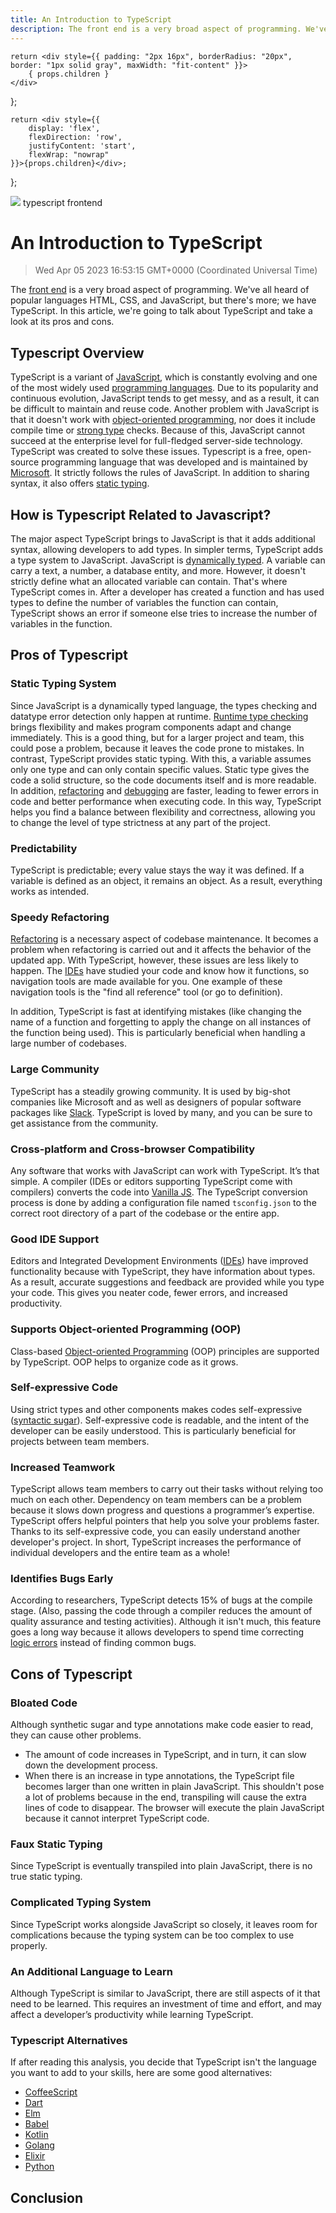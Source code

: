 ```yaml
---
title: An Introduction to TypeScript
description: The front end is a very broad aspect of programming. We've all heard of popular languages HTML, CSS, and JavaScript, but there's more; we have TypeScript. In this article, we're going to talk about TypeScript and take a look at its pros and cons.
---
```


    return <div style={{ padding: "2px 16px", borderRadius: "20px", border: "1px solid gray", maxWidth: "fit-content" }}>
        { props.children }
    </div>
};

    return <div style={{
        display: 'flex',
        flexDirection: 'row',
        justifyContent: 'start',
        flexWrap: "nowrap"
    }}>{props.children}</div>;
};

<link rel="canonical" href="https://code.pieces.app/blog/an-introduction-for-typescript" />

![](https://uploads-ssl.webflow.com/6143afec68f555387049efb3/63dd52cdc44ae427450aa584_intrototypescript_9bf3d7a751a6e22da3d0363f4721a8f9_2000.jpeg)
<GridFlexRow><Tag>typescript</Tag> <Tag>frontend</Tag></GridFlexRow>

# An Introduction to TypeScript
> Wed Apr 05 2023 16:53:15 GMT+0000 (Coordinated Universal Time)

The <a href="https://en.wikipedia.org/wiki/Front-end_web_development" target="_blank" rel="noopener noreferrer">front end</a> is a very broad aspect of programming. We've all heard of popular languages HTML, CSS, and JavaScript, but there's more; we have TypeScript. In this article, we're going to talk about TypeScript and take a look at its pros and cons.

## Typescript Overview
TypeScript is a variant of <a href="https://en.m.wikipedia.org/wiki/JavaScript" target="_blank" rel="noopener noreferrer">JavaScript</a>, which is constantly evolving and one of the most widely used <a href="https://www.northeastern.edu/graduate/blog/most-popular-programming-languages/" target="_blank" rel="noopener noreferrer">programming languages</a>. Due to its popularity and continuous evolution, JavaScript tends to get messy, and as a result, it can be difficult to maintain and reuse code. Another problem with JavaScript is that it doesn't work with <a href="https://www.turing.com/kb/object-oriented-programming-help-the-developers-to-code-better" target="_blank" rel="noopener noreferrer">object-oriented programming</a>, nor does it include compile time or <a href="https://en.wikipedia.org/wiki/Strong_and_weak_typing" target="_blank" rel="noopener noreferrer">strong type</a> checks. Because of this, JavaScript cannot succeed at the enterprise level for full-fledged server-side technology. TypeScript was created to solve these issues.
Typescript is a free, open-source programming language that was developed and is maintained by <a href="https://www.microsoft.com/en-ng" target="_blank" rel="noopener noreferrer">Microsoft</a>. It strictly follows the rules of JavaScript. In addition to sharing syntax, it also offers <a href="https://developer.mozilla.org/en-US/docs/Glossary/Static_typing#:~:text=A%20statically%2Dtyped%20language%20is,not%20indicate%20their%20variable%20types." target="_blank" rel="noopener noreferrer">static typing</a>.

## How is Typescript Related to Javascript?
The major aspect TypeScript brings to JavaScript is that it adds additional syntax, allowing developers to add types. In simpler terms, TypeScript adds a type system to JavaScript.
JavaScript is <a href="https://www.smashingmagazine.com/2021/01/dynamic-static-typing-typescript/" target="_blank" rel="noopener noreferrer">dynamically typed</a>. A variable can carry a text, a number, a database entity, and more. However, it doesn't strictly define what an allocated variable can contain. That's where TypeScript comes in.
After a developer has created a function and has used types to define the number of variables the function can contain, TypeScript shows an error if someone else tries to increase the number of variables in the function.

## Pros of Typescript
### Static Typing System
Since JavaScript is a dynamically typed language, the types checking and datatype error detection only happen at runtime. <a href="https://blog.logrocket.com/methods-for-typescript-runtime-type-checking/" target="_blank" rel="noopener noreferrer">Runtime type checking</a> brings flexibility and makes program components adapt and change immediately. This is a good thing, but for a larger project and team, this could pose a problem, because it leaves the code prone to mistakes.
In contrast, TypeScript provides static typing. With this, a variable assumes only one type and can only contain specific values. Static type gives the code a solid structure, so the code documents itself and is more readable. In addition, <a href="https://www.jetbrains.com/help/webstorm/specific-typescript-refactorings.html" target="_blank" rel="noopener noreferrer">refactoring</a> and <a href="https://levelup.gitconnected.com/debugging-typescript-3b3aaf059f76" target="_blank" rel="noopener noreferrer">debugging</a> are faster, leading to fewer errors in code and better performance when executing code.
In this way, TypeScript helps you find a balance between flexibility and correctness, allowing you to change the level of type strictness at any part of the project.

### Predictability
TypeScript is predictable; every value stays the way it was defined. If a variable is defined as an object, it remains an object. As a result, everything works as intended.

### Speedy Refactoring

<a href="https://www.jetbrains.com/help/webstorm/specific-typescript-refactorings.html" target="_blank" rel="noopener noreferrer">Refactoring</a> is a necessary aspect of codebase maintenance. It becomes a problem when refactoring is carried out and it affects the behavior of the updated app. With TypeScript, however, these issues are less likely to happen. The <a href="https://www.redhat.com/en/topics/middleware/what-is-ide#:~:text=An%20integrated%20development%20environment%20(IDE,graphical%20user%20interface%20(GUI)." target="_blank" rel="noopener noreferrer">IDEs</a> have studied your code and know how it functions, so navigation tools are made available for you. One example of these navigation tools is the "find all reference" tool (or go to definition).

In addition, TypeScript is fast at identifying mistakes (like changing the name of a function and forgetting to apply the change on all instances of the function being used). This is particularly beneficial when handling a large number of codebases.
### Large Community
TypeScript has a steadily growing community. It is used by big-shot companies like Microsoft and as well as designers of popular software packages like <a href="https://slack.com/" target="_blank" rel="noopener noreferrer">Slack</a>. TypeScript is loved by many, and you can be sure to get assistance from the community.

### Cross-platform and Cross-browser Compatibility
Any software that works with JavaScript can work with TypeScript. It’s that simple. A compiler (IDEs or editors supporting TypeScript come with compilers) converts the code into <a href="http://vanilla-js.com/" target="_blank" rel="noopener noreferrer">Vanilla JS</a>. The TypeScript conversion process is done by adding a configuration file named ```tsconfig.json``` to the correct root directory of a part of the codebase or the entire app.

### Good IDE Support
Editors and Integrated Development Environments (<a href="https://www.redhat.com/en/topics/middleware/what-is-ide#:~:text=An%20integrated%20development%20environment%20(IDE,graphical%20user%20interface%20(GUI)." target="_blank" rel="noopener noreferrer">IDEs</a>) have improved functionality because with TypeScript, they have information about types. As a result, accurate suggestions and feedback are provided while you type your code. This gives you neater code, fewer errors, and increased productivity.

### Supports Object-oriented Programming (OOP)
Class-based <a href="https://www.techtarget.com/searchapparchitecture/definition/object-oriented-programming-OOP" target="_blank" rel="noopener noreferrer">Object-oriented Programming</a> (OOP) principles are supported by TypeScript. OOP helps to organize code as it grows.

### Self-expressive Code
Using strict types and other components makes codes self-expressive (<a href="https://www.techopedia.com/definition/10212/syntactic-sugar" target="_blank" rel="noopener noreferrer">syntactic sugar</a>). Self-expressive code is readable, and the intent of the developer can be easily understood. This is particularly beneficial for projects between team members.

### Increased Teamwork
TypeScript allows team members to carry out their tasks without relying too much on each other. Dependency on team members can be a problem because it slows down progress and questions a programmer’s expertise.
TypeScript offers helpful pointers that help you solve your problems faster. Thanks to its self-expressive code, you can easily understand another developer's project.
In short, TypeScript increases the performance of individual developers and the entire team as a whole!

### Identifies Bugs Early
According to researchers, TypeScript detects 15% of bugs at the compile stage. (Also, passing the code through a compiler reduces the amount of quality assurance and testing activities). Although it isn't much, this feature goes a long way because it allows developers to spend time correcting <a href="https://www.techopedia.com/definition/8122/logic-error" target="_blank" rel="noopener noreferrer">logic errors</a> instead of finding common bugs.

## Cons of Typescript

### Bloated Code
Although synthetic sugar and type annotations make code easier to read, they can cause other problems.

- The amount of code increases in TypeScript, and in turn, it can slow down the development process.
- When there is an increase in type annotations, the TypeScript file becomes larger than one written in plain JavaScript.
This shouldn't pose a lot of problems because in the end, transpiling will cause the extra lines of code to disappear. The browser will execute the plain JavaScript because it cannot interpret TypeScript code.

### Faux Static Typing
Since TypeScript is eventually transpiled into plain JavaScript, there is no true static typing.

### Complicated Typing System
Since TypeScript works alongside JavaScript so closely, it leaves room for complications because the typing system can be too complex to use properly.

### An Additional Language to Learn
Although TypeScript is similar to JavaScript, there are still aspects of it that need to be learned. This requires an investment of time and effort, and may affect a developer’s productivity while learning TypeScript.

### Typescript Alternatives
If after reading this analysis, you decide that TypeScript isn't the language you want to add to your skills, here are some good alternatives:

- <a href="https://coffeescript.org/" target="_blank" rel="noopener noreferrer">CoffeeScript</a>
- <a href="https://dart.dev/" target="_blank" rel="noopener noreferrer">Dart</a>
- <a href="https://elm-lang.org/" target="_blank" rel="noopener noreferrer">Elm</a>
- <a href="https://babeljs.io/" target="_blank" rel="noopener noreferrer">Babel</a>
- <a href="https://kotlinlang.org/" target="_blank" rel="noopener noreferrer">Kotlin</a>
- <a href="https://go.dev/learn/" target="_blank" rel="noopener noreferrer">Golang</a>
- <a href="https://elixir-lang.org/" target="_blank" rel="noopener noreferrer">Elixir</a>
- <a href="https://www.python.org/" target="_blank" rel="noopener noreferrer">Python</a>

## Conclusion
